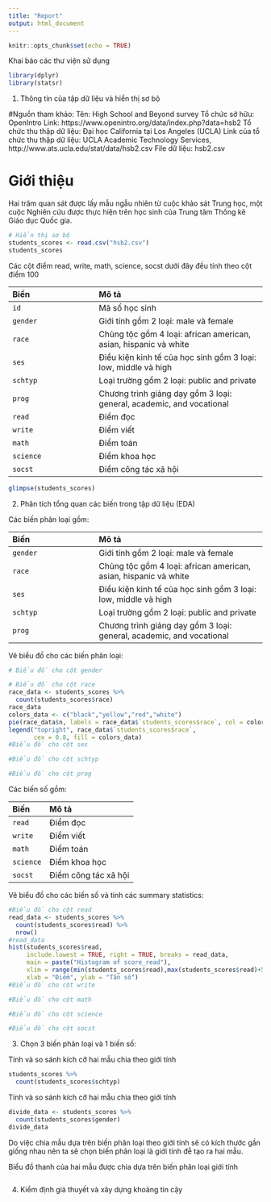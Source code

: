 ```yaml
---
title: "Report"
output: html_document
---
```


```r
knitr::opts_chunk$set(echo = TRUE)
```

Khai báo các thư viện sử dụng

```r
library(dplyr)
library(statsr)
```

1. Thông tin của tập dữ liệu và hiển thị sơ bộ

#Nguồn tham khảo:
Tên: High School and Beyond survey
Tổ chức sở hữu: OpenIntro
Link: https://www.openintro.org/data/index.php?data=hsb2
Tổ chức thu thập dữ liệu: Đại học California tại Los Angeles (UCLA)
Link của tổ chức thu thập dữ liệu: UCLA Academic Technology Services, http://www.ats.ucla.edu/stat/data/hsb2.csv
File dữ liệu: hsb2.csv

# Giới thiệu
Hai trăm quan sát được lấy mẫu ngẫu nhiên từ cuộc khảo sát Trung học, một cuộc Nghiên cứu được thực hiện trên học sinh của Trung tâm Thống kê Giáo dục Quốc gia.

```r
# Hiển thị sơ bộ
students_scores <- read.csv("hsb2.csv")
students_scores
```

Các cột điểm read, write, math, science, socst dưới đây đều tính theo cột điểm 100

| Biến                          |  Mô tả
|:----------------|:--------------------------------
|`id`                           | Mã số học sinh
|`gender`                       | Giới tính gồm 2 loại: male và female
|`race`                         | Chủng tộc gồm 4 loại: african american, asian, hispanic và white
|`ses`                          | Điều kiện kinh tế của học sinh gồm 3 loại:  low, middle và high
|`schtyp`                       | Loại trường gồm 2 loại: public and private
|`prog`                         | Chương trình giảng dạy gồm 3 loại: general, academic, and vocational
|`read`                         | Điểm đọc
|`write`                        | Điểm viết
|`math`                         | Điểm toán
|`science`                      | Điểm khoa học
|`socst`                        | Điểm công tác xã hội

```r
glimpse(students_scores)
```

2. Phân tích tổng quan các biến trong tập dữ liệu (EDA)

Các biến phân loại gồm:

| Biến                          |  Mô tả
|:----------------|:--------------------------------
|`gender`                       | Giới tính gồm 2 loại: male và female
|`race`                         | Chủng tộc gồm 4 loại: african american, asian, hispanic và white
|`ses`                          | Điều kiện kinh tế của học sinh gồm 3 loại:  low, middle và high
|`schtyp`                       | Loại trường gồm 2 loại: public and private
|`prog`                         | Chương trình giảng dạy gồm 3 loại: general, academic, and vocational

Vẽ biểu đồ cho các biến phân loại:

```r
# Biểu đồ cho cột gender

# Biểu đồ cho cột race
race_data <- students_scores %>%
  count(students_scores$race)
race_data
colors_data <- c("black","yellow","red","white")
pie(race_data$n, labels = race_data$`students_scores$race`, col = colors_data, main="Pie Chart of race")
legend("topright", race_data$`students_scores$race`, 
       cex = 0.8, fill = colors_data)
#Biểu đồ cho cột ses 

#Biểu đồ cho cột schtyp

#Biểu đồ cho cột prog

```

Các biến số gồm:

| Biến                          |  Mô tả
|:----------------|:--------------------------------
|`read`                         | Điểm đọc
|`write`                        | Điểm viết
|`math`                         | Điểm toán
|`science`                      | Điểm khoa học
|`socst `                       | Điểm công tác xã hội

Vẽ biểu đồ cho các biến số và tính các summary statistics:

```r
#Biểu đồ cho cột read
read_data <- students_scores %>%
  count(students_scores$read) %>%
  nrow()
#read_data
hist(students_scores$read,
     include.lowest = TRUE, right = TRUE, breaks = read_data,
     main = paste("Histogram of score_read"),
     xlim = range(min(students_scores$read),max(students_scores$read)+5), ylim = NULL,
     xlab = "Điểm", ylab = "Tần số")
#Biểu đồ cho cột write

#Biểu đồ cho cột math

#Biểu đồ cho cột science

#Biểu đồ cho cột socst

```

3. Chọn 3 biến phân loại và 1 biến số:

Tính và so sánh kích cỡ hai mẫu chia theo giới tính
```r
students_scores %>%
  count(students_scores$schtyp)
```



Tính và so sánh kích cỡ hai mẫu chia theo giới tính
```r
divide_data <- students_scores %>%
  count(students_scores$gender)
divide_data
```
Do việc chia mẫu dựa trên biến phân loại theo giới tính sẽ có kích thước gần giống nhau nên ta sẽ chọn biến phân loại là giới tính đễ tạo ra hai mẫu.

Biểu đồ thanh của hai mẫu được chia dựa trên biến phân loại giới tính

```r

```


4. Kiểm định giả thuyết và xây dựng khoảng tin cậy

```r

```

